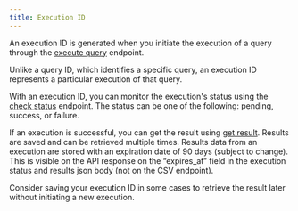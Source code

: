 ```yaml
---
title: Execution ID
---
```


An execution ID is generated when you initiate the execution of a query through the [execute query](../query-api//endpoint/execute-query) endpoint.

Unlike a query ID, which identifies a specific query, an execution ID represents a particular execution of that query.

With an execution ID, you can monitor the execution's status using the [check status](../query-api//endpoint/get-execution-status) endpoint. The status can be one of the following: pending, success, or failure.

If an execution is successful, you can get the result using [get result](../query-api/endpoint/get-execution-result). Results are saved and can be retrieved multiple times.
Results data from an execution are stored with an expiration date of 90 days (subject to change). This is visible on the API response on the “expires_at” field in the execution status and results json body (not on the CSV endpoint).

<Tip>
    Consider saving your execution ID in some cases to retrieve the result later without initiating a new execution.
</Tip>
